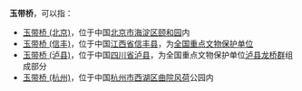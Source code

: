 '''玉带桥'''，可以指：

* [[玉带桥_(北京)|玉带桥 (北京)]]，位于中国[[北京市|北京市]][[海淀区|海淀区]][[颐和园|颐和园]]内
* [[玉带桥_(信丰)|玉带桥 (信丰)]]，位于中国[[江西省|江西省]][[信丰县|信丰县]]，为[[全国重点文物保护单位|全国重点文物保护单位]]
* [[玉带桥_(泸县)|玉带桥 (泸县)]]，位于中国[[四川省|四川省]][[泸县|泸县]]，为全国重点文物保护单位[[泸县龙桥群|泸县龙桥群]]组成部分
* [[玉带桥_(杭州)|玉带桥 (杭州)]]，位于中国[[杭州市|杭州市]][[西湖区_(杭州市)|西湖区]][[曲院风荷|曲院风荷]]公园内

{{disambig|cat=三字建筑名消歧义}}